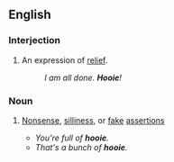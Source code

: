 ==English==

===Interjection===
{{en-interjection}}

# {{context|US|South}} An expression of [[relief]].
#:''I am all done. '''Hooie'''!''

===Noun===
{{en-noun}}

# {{slang}} [[nonsense|Nonsense]], [[silliness]], or [[fake]] [[assertions]]
#*''You're full of '''hooie'''.''
#*''That's a bunch of '''hooie'''.''